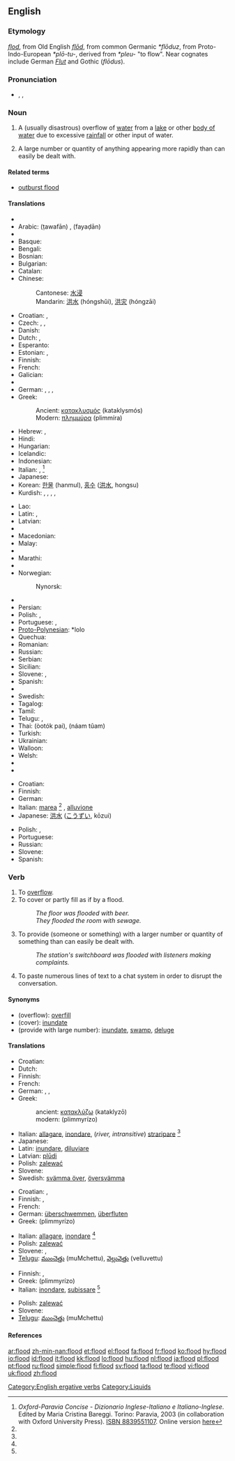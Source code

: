 {{wikipedia}}
==English==

===Etymology===
{{etyl|enm}} ''[[flod]]'', from Old English ''[[flod|flōd]]'', from common Germanic ''*flōduz'', from Proto-Indo-European ''*plō-tu-'', derived from ''*pleu-'' "to flow". Near cognates include German ''[[Flut]]'' and Gothic <!-- [[𐍆𐌻𐍉𐌳𐌿𐍃]] --> (''flōdus'').

===Pronunciation===
* {{enPR|flŭd}}, {{IPA|/flʌd/}}, {{SAMPA|/flVd/}}
*: {{rhymes|ʌd}}

===Noun===
{{en-noun}}

# A (usually disastrous) overflow of [[water]] from a [[lake]] or other [[body of water]] due to excessive [[rainfall]] or other input of water.
# {{figuratively}} A large number or quantity of anything appearing more rapidly than can easily be dealt with.

====Related terms====
* [[outburst flood]] <!--(''geology'') catastrophic flooding from a glacier-->

====Translations====
{{trans-top|overflow of water}}
* {{trreq|Albanian}}
* Arabic: {{Arab|[[طوفان]]}} (ṭawafān) {{m}}, {{Arab|[[فيضان]]}} (fayaḍān) {{m}}
* {{trreq|Armenian}}
* Basque: {{t|eu|uholde}}
* Bengali: {{t|bn|বন্যা}}
* Bosnian: {{t|bs|poplava|f}}
* Bulgarian: {{t+|bg|наводнение|n|tr=navodnenie|sc=Cyrl}}
* Catalan: {{t|ca|inundació|f}}
* Chinese:
*: Cantonese: [[水浸]]
*: Mandarin: [[洪水]] (hóngshǔi), [[洪灾]] (hóngzāi)
* Croatian: {{t|hr|poplava|alt=pȍplava|f}}, {{t|hr|potop|alt=pòtop|m}}
* Czech: {{t|cs|povodeň|f}}, {{t|cs|záplava|f}}, {{t|cs|potopa|f}}
* Danish: {{t|da|oversvømmelse|c}}
* Dutch: {{t+|nl|overstroming|f}}, {{t+|nl|vloed|m}}
* Esperanto: {{t|eo|inundo}}
* Estonian: {{t|et|üleujutus}}, {{t-|et|veetulv}}
* Finnish: {{t-|fi|tulva}}
* French: {{t+|fr|inondation|f}}
* Galician: {{t|gl|inundación|f}}
* {{trreq|Georgian}}
* German: {{t|de|Flut|f}} {{italbrac|tidal}}, {{t|de|Überflutung|f}}, {{t|de|Überschwemmung|f}}, {{t|de|Hochwasser|n}}
* Greek:
*: Ancient: [[κατακλυσμός]] (kataklysmós) {{m}}
*: Modern: [[πλημμύρα]] (plimmíra) {{f}}
* Hebrew: {{t|he|מבול|tr=mabbul|m}}, {{t|he|שיטפון|tr=šittafon|m}}
* Hindi: {{t|hi|बाढ़}}
* Hungarian: {{t+|hu|árvíz}}
* Icelandic: {{t+|is|flóð|n}}
* Indonesian: {{t+|id|banjir|xs=Indonesian}}
* Italian: {{t|it|inondazione|f}}, {{t|it|alluvione|f}} <ref name=oxf-par>''Oxford-Paravia Concise - Dizionario Inglese-Italiano e Italiano-Inglese''. Edited by Maria Cristina Bareggi. Torino: Paravia, 2003 (in collaboration with Oxford University Press). [[W:Wikipedia:book sources| ISBN 8839551107]]. Online version [http://www.oxfordparavia.it/ here]</ref>
* Japanese: {{t|ja|洪水|tr=こうずい, kōzui}}
* Korean: [[한물]] (hanmul), [[홍수]] ([[洪水]], hongsu)
* Kurdish: {{t+|ku|lehî}} {{f}}, {{t|ku|lêser}} {{f}}, {{t|ku|lês}} {{f}}, {{t|ku|avrabûn}} {{f}}, {{KUchar|[[لافاو]]}}
{{trans-mid}}
* Lao: {{t|lo|ນ້ຳຖ້ວມ|tr=nam-thuam|sc=Laoo}}
* Latin: {{t|la|diluvium|n}}, {{t|la|inundatio|f}}
* Latvian: {{t|lv|plūdi|m|p}}
* {{trreq|Lithuanian}}
* Macedonian: {{t|mk|поплава|f}}
* Malay: {{t|ms|banjir}}
* {{trreq|Maltese}}
* Marathi: {{t|mr|पूर}}
* {{trreq|Mongolian}}
* Norwegian: {{t|no|flom}}
*: Nynorsk: {{t|nn|flaum}}
* {{trreq|Old English}}
* Persian: {{fa-Arab|[[سیل]]}}
* Polish: {{t+|pl|powódź|f}}, {{t+|pl|potop|m}}
* Portuguese: {{t+|pt|enchente|f}}, {{t+|pt|inundação|f}}
* [[Proto-Polynesian]]: *lolo
* Quechua: {{t|qu|nuyuy}}
* Romanian: {{t|ro|inundaţie|f}}
* Russian: {{t+|ru|наводнение|n|tr=navodnénije|sc=Cyrl}}
* Serbian: {{t|sr|поплава|f}}
* Sicilian: {{tø|scn|allavinamentu|m}}
* Slovene: {{t+|sl|poplava|f}}, {{t-|sl|povodenj|f}}
* Spanish: {{t+|es|inundación|f}}
* {{trreq|Swahili}}
* Swedish: {{t|sv|översvämning|c}}
* Tagalog: {{t|tl|baha}}
* Tamil: {{t|ta|வெள்ளம்}}
* Telugu: {{t|te|వరద|tr=varada}}, {{t|te|వెల్లువ|tr=velluva}}
* Thai: {{Thai|[[อุทกภัย]]}} (òotók pai), {{Thai|[[น้ำท่วม]]}} (náam tûam)
* Turkish: {{t|tr|sel}}
* Ukrainian: {{t|uk|повінь|tr=povin’}}
* Walloon: {{t|wa|grossès aiwes}}
* Welsh: {{t|cy|llifogydd}}
* {{trreq|Vietnamese}}
* {{trreq|Welsh}}
{{trans-bottom}}

{{trans-top|large number or quantity}}
* Croatian: {{t|hr|poplava|alt=pȍplava|f}}
* Finnish: {{t-|fi|tulva}}
* German: {{t+|de|Flut|f}}
* Italian: [[marea]] <ref name=oxf-par /> {{f}}, [[alluvione]] {{f}}
* Japanese: [[洪水]] ([[こうずい]], kōzui)
{{trans-mid}}
* Polish: {{t+|pl|powódź|f}}, {{t+|pl|potok|m}}
* Portuguese: {{t|pt|dilúvio|m}}
* Russian: {{t|ru|наплыв|tr=naplýv|m}}
* Slovene: {{t+|sl|poplava|f}}
* Spanish: {{t-|es|diluvio|m}}
{{trans-bottom}}

===Verb===
{{en-verb}}

# To [[overflow]].
# To cover or partly fill as if by a flood.
#: ''The floor was flooded with beer.''
#: ''They flooded the room with sewage.''
# {{figuratively}} To provide (someone or something) with a larger number or quantity of something than can easily be dealt with.
#: ''The station's switchboard was flooded with listeners making complaints.''
# {{context|internet|computing}} To paste numerous lines of text to a chat system in order to disrupt the conversation.

====Synonyms====
* (overflow): [[overfill]]
* (cover): [[inundate]]
* (provide with large number): [[inundate]], [[swamp]], [[deluge]]

====Translations====

{{trans-top|overflow}}
* Croatian: {{t|hr|preplaviti|alt=prepláviti}}
* Dutch: {{t+|nl|overstromen}}
* Finnish: {{t-|fi|tulvia}}
* French: {{t+|fr|inonder}}
* German: {{t|de|überschwemmen}}, {{t|de|überfluten}}, {{t|de|überfüllen}}
* Greek:
*: ancient: [[κατακλύζω]] (kataklyzō)
*: modern: {{t+|el|πλημμυρίζω|sc=Grek}} (plimmyrízo)
{{trans-mid}}
* Italian: [[allagare]], [[inondare]], (''river, intransitive'') [[straripare]] <ref name=oxf-par />
* Japanese: {{t-|ja|氾濫する|sc=Jpan}}
* Latin: [[inundare]], [[diluviare]]
* Latvian: [[plūdi]]
* Polish: [[zalewać]]
* Slovene: {{t-|sl|preplaviti}}
* Swedish: [[svämma över]], [[översvämma]]
{{trans-bottom}}

{{trans-top|cover as if by a flood}}
* Croatian: {{t|hr|potopiti|alt=potòpiti}}, {{t|hr|poplaviti|alt=popláviti}}
* Finnish: {{t-|fi|tulvia}}, {{t-|fi|hukuttaa}}
* French: {{t+|fr|inonder}}
* German: [[überschwemmen]], [[überfluten]]
* Greek: {{t+|el|πλημμυρίζω|sc=Grek}} (plimmyrízo)
{{trans-mid}}
* Italian: [[allagare]], [[inondare]] <ref name=oxf-par />
* Polish: [[zalewać]]
* Slovene: {{t-|sl|preplaviti}}, {{t-|sl|poplaviti}}
* [[Telugu]]: [[ముంచెత్తు]] (muMchettu), [[వెల్లువెత్తు]] (velluvettu)
{{trans-bottom}}

{{trans-top|provide with a large number of quantity}}
* Finnish: {{t-|fi|tukkia}}, {{t-|fi|hukuttaa}}
* Greek: {{t+|el|πλημμυρίζω|sc=Grek}} (plimmyrízo)
* Italian: [[inondare]], [[subissare]] <ref name=oxf-par />
{{trans-mid}}
* Polish: [[zalewać]]
* Slovene: {{t-|sl|preplaviti}}
* [[Telugu]]: [[ముంచెత్తు]] (muMchettu)
{{trans-bottom}}

====References====
<references/>

[[Category:English ergative verbs]]
[[Category:Liquids]]

[[ar:flood]]
[[zh-min-nan:flood]]
[[et:flood]]
[[el:flood]]
[[fa:flood]]
[[fr:flood]]
[[ko:flood]]
[[hy:flood]]
[[io:flood]]
[[id:flood]]
[[it:flood]]
[[kk:flood]]
[[lo:flood]]
[[hu:flood]]
[[nl:flood]]
[[ja:flood]]
[[pl:flood]]
[[pt:flood]]
[[ru:flood]]
[[simple:flood]]
[[fi:flood]]
[[sv:flood]]
[[ta:flood]]
[[te:flood]]
[[vi:flood]]
[[uk:flood]]
[[zh:flood]]